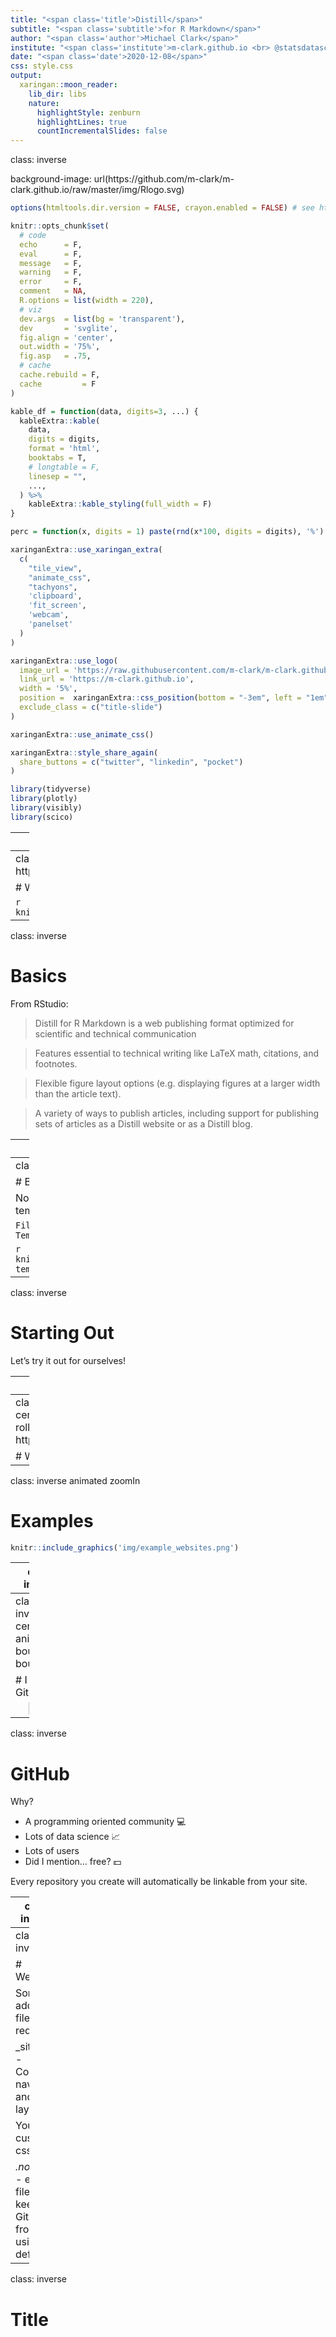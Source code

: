 ```yaml
---
title: "<span class='title'>Distill</span>"
subtitle: "<span class='subtitle'>for R Markdown</span>"
author: "<span class='author'>Michael Clark</span>"
institute: "<span class='institute'>m-clark.github.io <br> @statsdatasci <br><br><br> CSCAR, UM</span>"
date: "<span class='date'>2020-12-08</span>"
css: style.css
output:
  xaringan::moon_reader:
    lib_dir: libs
    nature:
      highlightStyle: zenburn
      highlightLines: true
      countIncrementalSlides: false
---
```

class: inverse

background-image: url(https://github.com/m-clark/m-clark.github.io/raw/master/img/Rlogo.svg)

```r
options(htmltools.dir.version = FALSE, crayon.enabled = FALSE) # see https://github.com/hadley/mastering-shiny/issues/132

knitr::opts_chunk$set(
  # code
  echo      = F,
  eval      = F,
  message   = F,
  warning   = F,
  error     = F,
  comment   = NA,
  R.options = list(width = 220),
  # viz
  dev.args  = list(bg = 'transparent'),
  dev       = 'svglite',
  fig.align = 'center',
  out.width = '75%',
  fig.asp   = .75,
  # cache
  cache.rebuild = F,
  cache         = F
)

kable_df = function(data, digits=3, ...) {
  kableExtra::kable(
    data,
    digits = digits,
    format = 'html',
    booktabs = T,
    # longtable = F,
    linesep = "",
    ...,
  ) %>% 
    kableExtra::kable_styling(full_width = F)
}

perc = function(x, digits = 1) paste(rnd(x*100, digits = digits), '%')
```

```r
xaringanExtra::use_xaringan_extra(
  c(
    "tile_view",
    "animate_css",
    "tachyons",
    'clipboard',
    'fit_screen',
    'webcam',
    'panelset'
  )
)

xaringanExtra::use_logo(
  image_url = 'https://raw.githubusercontent.com/m-clark/m-clark.github.io/master/img/mc_logo.png',
  link_url = 'https://m-clark.github.io',
  width = '5%',
  position =  xaringanExtra::css_position(bottom = "-3em", left = "1em"),
  exclude_class = c("title-slide")
)

xaringanExtra::use_animate_css()

xaringanExtra::style_share_again(
  share_buttons = c("twitter", "linkedin", "pocket")
)
```



```r
library(tidyverse)
library(plotly)
library(visibly)
library(scico)
```


---
class: inverse middle center


### **Overview**
### **Basic Article**
### **Features**
### **Visualization**
### **Building a Website**


---
class: inverse middle center animated rollIn rollOut # https://animate.style/


# What is Distill?


```r
knitr::include_graphics('img/RMarkdownOutputFormats.png')
```



---
class: inverse

# Basics

From RStudio:

> Distill for R Markdown is a web publishing format optimized for scientific and technical communication



> Features essential to technical writing like LaTeX math, citations, and footnotes.


> Flexible figure layout options (e.g. displaying figures at a larger width than the article text).


> A variety of ways to publish articles, including support for publishing sets of articles as a Distill website or as a Distill blog.





---
class: inverse 

# Basics


All you have to do to get started is install the package...

```r
install.packages('distill')
```


---
class: inverse

# Basics

Now open up a new markdown via templates.

`File/New File/R Markdown/From Template/Distill Article`


```r
knitr::include_graphics('img/distill-template.png')
```

---
class: inverse 

# Starting Out

Let's try it out for ourselves!


---
class: inverse 

# Summary of Article Features

- Nice, clean look from the start
- Geared toward scientific presentation
- Good support for citations, and making your work easily citable
- Code is clean and linkable
- Multiple visualization layout options



---
class: inverse middle center animated rollIn rollOut # https://animate.style/


# Websites!



---
class: inverse animated zoomIn

# Examples


```r
knitr::include_graphics('img/example_websites.png')
```


---
class: inverse 

# Websites

Besides articles, you can create your own blog/website with Distill.

Why?
- Professional requirement
- Blogging can help you, help others

Requirement:
- Somewhere to host it



---
class: inverse center animated bounceIn bounceOut

# I Use GitHub!



<img src="img/octocat.png" style="display:block; margin: 0 auto; width: 50%">


---
class: inverse 

# GitHub

Why?

- A programming oriented community 💻
- Lots of data science 📈
- Lots of <i class="fab fa-r-project"></i> users 
- Did I mention... free? 💵

Every repository you create will automatically be linkable from your site.


---
class: inverse 

# My approach

Blog post:

- Basic distill article with some extras
- Draft mode (don't publish until ready!)
- Tags, Categories, etc.

Bookdown:
- Create a repo
- Create a bookdown document
- Now linkable 
      - m-clark.github.io/new_bookdown/

Slides, or any other doc... same as bookdown

---
class: inverse 

# Websites

Some additional files required:

_site.yaml
- Controls navbar and layout

Your own custom css

*.nojekyll*
- empty file to keep GitHub from using defaults


---
class: inverse 

# Title

